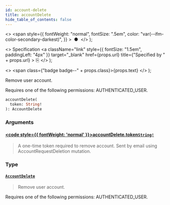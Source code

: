 ```yaml
---
id: account-delete
title: accountDelete
hide_table_of_contents: false
---
```


  <>
    <span
      style={{
        fontWeight: "normal",
        fontSize: ".5em",
        color: "var(--ifm-color-secondary-darkest)",
      }}
    >
      &nbsp;●&nbsp;
    </span>
  </>
);

  <>
    Specification
    <a
      className="link"
      style={{ fontSize: "1.5em", paddingLeft: "4px" }}
      target="\_blank"
      href={props.url}
      title={"Specified by " + props.url}
    >
      ⎘
    </a>
  </>
);

  <>
    <span class={"badge badge--" + props.class}>{props.text}</span>
  </>
);

Remove user account.

Requires one of the following permissions: AUTHENTICATED_USER.

```graphql
accountDelete(
  token: String!
): AccountDelete
```

### Arguments

#### [<code style={{ fontWeight: 'normal' }}>accountDelete.<b>token</b></code>](#)<Bullet />[`String!`](../../../developer/api-reference/scalars/string) <Badge class="secondary" text="non-null"/> <Badge class="secondary" text="scalar"/>

> A one-time token required to remove account. Sent by email using AccountRequestDeletion mutation.

### Type

#### [`AccountDelete`](../../../developer/api-reference/objects/account-delete) <Badge class="secondary" text="object"/>

> Remove user account.

Requires one of the following permissions: AUTHENTICATED_USER.

>
